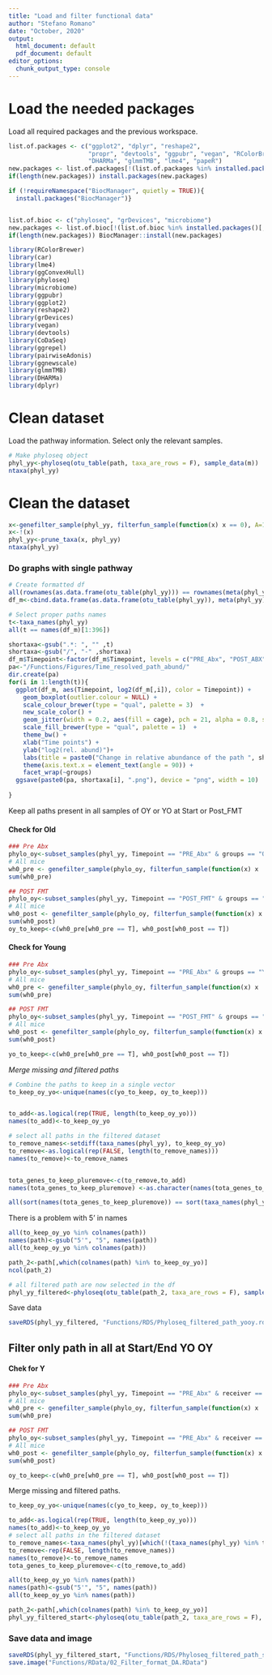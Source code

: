 ```yaml
---
title: "Load and filter functional data"
author: "Stefano Romano"
date: "October, 2020"
output:
  html_document: default
  pdf_document: default
editor_options:
  chunk_output_type: console
---
```


# Load the needed packages

Load all required packages and the previous workspace.

```r
list.of.packages <- c("ggplot2", "dplyr", "reshape2",
                      "propr", "devtools", "ggpubr", "vegan", "RColorBrewer", "car", 
                      "DHARMa", "glmmTMB", "lme4", "papeR")
new.packages <- list.of.packages[!(list.of.packages %in% installed.packages()[,"Package"])]
if(length(new.packages)) install.packages(new.packages)

if (!requireNamespace("BiocManager", quietly = TRUE)){
  install.packages("BiocManager")}


list.of.bioc <- c("phyloseq", "grDevices", "microbiome")
new.packages <- list.of.bioc[!(list.of.bioc %in% installed.packages()[,"Package"])]
if(length(new.packages)) BiocManager::install(new.packages)

library(RColorBrewer)
library(car)
library(lme4)
library(ggConvexHull)
library(phyloseq)
library(microbiome)
library(ggpubr)
library(ggplot2)
library(reshape2)
library(grDevices)
library(vegan)
library(devtools)
library(CoDaSeq)
library(ggrepel)
library(pairwiseAdonis)
library(ggnewscale)
library(glmmTMB)
library(DHARMa)
library(dplyr)
```

# Clean dataset

Load the pathway information.
Select only the relevant samples.

```R
# Make phyloseq object
phyl_yy<-phyloseq(otu_table(path, taxa_are_rows = F), sample_data(m))
ntaxa(phyl_yy)
```


# Clean the dataset

```R
x<-genefilter_sample(phyl_yy, filterfun_sample(function(x) x == 0), A=1*nsamples(phyl_yy))
x<-!(x)
phyl_yy<-prune_taxa(x, phyl_yy)
ntaxa(phyl_yy)
```


### Do graphs with single pathway

```R
# Create formatted df
all(rownames(as.data.frame(otu_table(phyl_yy))) == rownames(meta(phyl_yy)))
df_m<-cbind.data.frame(as.data.frame(otu_table(phyl_yy)), meta(phyl_yy))

# Select proper paths names
t<-taxa_names(phyl_yy)
all(t == names(df_m)[1:396])

shortaxa<-gsub(".*: ", "" ,t)
shortaxa<-gsub("/", "-" ,shortaxa)
df_m$Timepoint<-factor(df_m$Timepoint, levels = c("PRE_Abx", "POST_ABX", "POST_FMT", "END"))
pa<-"/Functions/Figures/Time_resolved_path_abund/"
dir.create(pa)
for(i in 1:length(t)){
  ggplot(df_m, aes(Timepoint, log2(df_m[,i]), color = Timepoint)) +
    geom_boxplot(outlier.colour = NULL) +
    scale_colour_brewer(type = "qual", palette = 3)  +
    new_scale_color() +
    geom_jitter(width = 0.2, aes(fill = cage), pch = 21, alpha = 0.8, size = 2.5) +
    scale_fill_brewer(type = "qual", palette = 1)  +
    theme_bw() +
    xlab("Time points") +
    ylab("log2(rel. abund)")+
    labs(title = paste0("Change in relative abundance of the path ", shortaxa[i])) +
    theme(axis.text.x = element_text(angle = 90)) +
    facet_wrap(~groups)
  ggsave(paste0(pa, shortaxa[i], ".png"), device = "png", width = 10)
  
}
```

Keep all paths present in all samples of OY or YO at Start or Post_FMT

#### Check for Old
```r
### Pre Abx
phylo_oy<-subset_samples(phyl_yy, Timepoint == "PRE_Abx" & groups == "O Y ")
# All mice
wh0_pre <- genefilter_sample(phylo_oy, filterfun_sample(function(x) x  > 0), A=1*nsamples(phylo_oy))
sum(wh0_pre)

## POST FMT
phylo_oy<-subset_samples(phyl_yy, Timepoint == "POST_FMT" & groups == "O Y ")
# All mice
wh0_post <- genefilter_sample(phylo_oy, filterfun_sample(function(x) x  > 0), A=1*nsamples(phylo_oy))
sum(wh0_post)
oy_to_keep<-c(wh0_pre[wh0_pre == T], wh0_post[wh0_post == T])
```

#### Check for Young
```r
### Pre Abx
phylo_oy<-subset_samples(phyl_yy, Timepoint == "PRE_Abx" & groups == "Y O ")
# All mice
wh0_pre <- genefilter_sample(phylo_oy, filterfun_sample(function(x) x  > 0), A=1*nsamples(phylo_oy))
sum(wh0_pre)

## POST FMT
phylo_oy<-subset_samples(phyl_yy, Timepoint == "POST_FMT" & groups == "Y O ")
# All mice
wh0_post <- genefilter_sample(phylo_oy, filterfun_sample(function(x) x  > 0), A=1*nsamples(phylo_oy))
sum(wh0_post)

yo_to_keep<-c(wh0_pre[wh0_pre == T], wh0_post[wh0_post == T])
```

*Merge missing and filtered paths*
```r
# Combine the paths to keep in a single vector
to_keep_oy_yo<-unique(names(c(yo_to_keep, oy_to_keep)))


to_add<-as.logical(rep(TRUE, length(to_keep_oy_yo)))
names(to_add)<-to_keep_oy_yo

# select all paths in the filtered dataset
to_remove_names<-setdiff(taxa_names(phyl_yy), to_keep_oy_yo)
to_remove<-as.logical(rep(FALSE, length(to_remove_names)))
names(to_remove)<-to_remove_names


tota_genes_to_keep_pluremove<-c(to_remove,to_add)
names(tota_genes_to_keep_pluremove) <-as.character(names(tota_genes_to_keep_pluremove))

all(sort(names(tota_genes_to_keep_pluremove)) == sort(taxa_names(phyl_yy)))
```

There is a problem with 5' in names
```r
all(to_keep_oy_yo %in% colnames(path))
names(path)<-gsub("5'", "5", names(path))
all(to_keep_oy_yo %in% colnames(path))

path_2<-path[,which(colnames(path) %in% to_keep_oy_yo)]
ncol(path_2)

# all filtered path are now selected in the df
phyl_yy_filtered<-phyloseq(otu_table(path_2, taxa_are_rows = F), sample_data(m))
```


Save data

```R
saveRDS(phyl_yy_filtered, "Functions/RDS/Phyloseq_filtered_path_yooy.rds")
```

## Filter only path in all at Start/End YO OY

#### Chek for Y
```r
### Pre Abx
phylo_oy<-subset_samples(phyl_yy, Timepoint == "PRE_Abx" & receiver == "Y")
# All mice
wh0_pre <- genefilter_sample(phylo_oy, filterfun_sample(function(x) x  > 0), A=0.9*nsamples(phylo_oy))
sum(wh0_pre)

## POST FMT
phylo_oy<-subset_samples(phyl_yy, Timepoint == "PRE_Abx" & receiver == "O")
# All mice
wh0_post <- genefilter_sample(phylo_oy, filterfun_sample(function(x) x  > 0), A=0.9*nsamples(phylo_oy))
sum(wh0_post)

oy_to_keep<-c(wh0_pre[wh0_pre == T], wh0_post[wh0_post == T])
```

Merge missing and filtered paths.

```r
to_keep_oy_yo<-unique(names(c(yo_to_keep, oy_to_keep)))

to_add<-as.logical(rep(TRUE, length(to_keep_oy_yo)))
names(to_add)<-to_keep_oy_yo
# select all paths in the filtered dataset
to_remove_names<-taxa_names(phyl_yy)[which(!(taxa_names(phyl_yy) %in% to_keep_oy_yo))]
to_remove<-rep(FALSE, length(to_remove_names))
names(to_remove)<-to_remove_names
tota_genes_to_keep_pluremove<-c(to_remove,to_add)
```

```r
all(to_keep_oy_yo %in% names(path))
names(path)<-gsub("5'", "5", names(path))
all(to_keep_oy_yo %in% names(path))

path_2<-path[,which(colnames(path) %in% to_keep_oy_yo)]
phyl_yy_filtered_start<-phyloseq(otu_table(path_2, taxa_are_rows = F), sample_data(m))
```


### Save data and image
```R
saveRDS(phyl_yy_filtered_start, "Functions/RDS/Phyloseq_filtered_path_start.rds")
save.image("Functions/RData/02_Filter_format_DA.RData")

```

